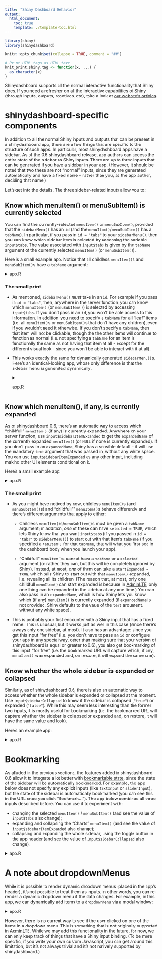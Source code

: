 ```yaml
---
title: "Shiny Dashboard Behavior"
output:
  html_document:
    toc: true
    template: ./template-toc.html
---
```


```r
library(shiny)
library(shinydashboard)

knitr::opts_chunk$set(collapse = TRUE, comment = "##")

# Print HTML tags as HTML text
knit_print.shiny.tag <- function(x, ...) {
  as.character(x)
}

```

Shinydashboard supports all the normal interactive functionality that Shiny does. If you need a refresher on all the interactive capabilities of Shiny (through inputs, outputs, reactives, etc), take a look at [our website's articles](https://shiny.rstudio.com/articles/).

# shinydashboard-specific components

In addition to all the normal Shiny inputs and outputs that can be present in a shinydashboard app, there are a few things that are specific to the structure of such apps. In particular, most shinydashboard apps have a sidebar. As of the 0.6 shinydashboard release, app authors can access the entire state of the sidebar as Shiny inputs. There are up to three inputs that can be generated if you have a sidebar in your app. (However, it should be noted that two these are not "normal" inputs, since they are generated automatically and have a fixed name -- rather than you, as the app author, deciding that name.)

Let's get into the details. The three sidebar-related inputs allow you to:

## Know which **menuItem()** or **menuSubItem()** is currently selected

You can find the currently-selected `menuItem()` or `menuSubItem()`, provided that the `sidebarMenu()` has an `id` (and the `menuItem()`/`menuSubItem()` has a `tabName`). In particular, if you pass in `id = "tabs"` to your `sidebarMenu()`, then you can know which sidebar item is selected by accessing the variable `input$tabs`. The value associated with `input$tabs` is given by the `tabName` argument of the currently selected `menuItem()` (or `menuSubItem()`).
  
Here is a small example app. Notice that all childless `menuItem()`s and `menuSubItem()`s have a `tabName` argument:

<details>
  <summary>app.R</summary>
  
```r
library(shiny)
library(shinydashboard)

ui <- dashboardPage(
  dashboardHeader(), 
  dashboardSidebar(
    sidebarMenu(
      # Setting id makes input$tabs give the tabName of currently-selected tab
      id = "tabs",
      
      menuItem("Dashboard", tabName = "dashboard", icon = icon("dashboard")),
      menuItem("Widgets", icon = icon("th"), tabName = "widgets"),
      menuItem("Charts", icon = icon("bar-chart-o"),
        menuSubItem("Sub-item 1", tabName = "subitem1"),
        menuSubItem("Sub-item 2", tabName = "subitem2")
      )
    ),
    textOutput("res")
  ),
  dashboardBody(
    tabItems(
      tabItem("dashboard", "Dashboard tab content"),
      tabItem("widgets", "Widgets tab content"),
      tabItem("subitem1", "Sub-item 1 tab content"),
      tabItem("subitem2", "Sub-item 2 tab content") 
    )
  )
)

server <- function(input, output, session) {
  output$res <- renderText({
    paste("You've selected:", input$tabs)
  })
}

shinyApp(ui, server)
```

</details>

### The small print

- As mentioned, `sidebarMenu()` _must_ take in an `id`. For example if you pass in `id = "tabs"`, then, anywhere in the server function, you can know which `menuItem()` (or `menuSubItem()`) is selected by accessing `input$tabs`. If you don't pass in an `id`, you won't be able access to this information. In addition, you need to specify a `tabName` for all "leaf" items (i.e. all `menuItem()`s or `menuSubItem()`s that don't have any children), even if you wouldn't need it otherwise. If you don't specify a `tabName`, then that item will not be clickable, though the the other items will continue to function as normal (i.e. not specifying a `tabName` for an item is functionally the same as not having that item at all - except for the different visual look - since you won't be able to interact with it at all).


- This works exactly the same for dynamically generated `sidebarMenu()`s. Here's an identical-looking app, whose only difference is that the sidebar menu is generated dynamically:

    <details>
      <summary>app.R</summary>
    
    ```r
    library(shiny)
    library(shinydashboard)
    
    ui <- dashboardPage(
      dashboardHeader(), 
      dashboardSidebar(
        sidebarMenuOutput("menu"),
        textOutput("res")
      ),
      dashboardBody(
        tabItems(
          tabItem("dashboard", "Dashboard tab content"),
          tabItem("widgets", "Widgets tab content"),
          tabItem("subitem1", "Sub-item 1 tab content"),
          tabItem("subitem2", "Sub-item 2 tab content") 
        )
      )
    )
    
    server <- function(input, output, session) {
      output$res <- renderText({
        paste("You've selected:", input$tabs)
      })
      output$menu <- renderMenu({
        sidebarMenu(
          # Setting id makes input$tabs give the tabName of currently-selected tab
          id = "tabs",
          
          menuItem("Dashboard", tabName = "dashboard", icon = icon("dashboard")),
          menuItem("Widgets", icon = icon("th"), tabName = "widgets"),
          menuItem("Charts", icon = icon("bar-chart-o"),
            menuSubItem("Sub-item 1", tabName = "subitem1"),
            menuSubItem("Sub-item 2", tabName = "subitem2")
          )
        )
      })
    }
    
    shinyApp(ui, server)
    ```
      
    </details>


## Know which **menuItem()**, if any, is currently expanded

As of shinydashboard 0.6, there's an automatic way to access which "childfull" `menuItem()` (if any) is currently expanded. Anywhere on your server function, use `input$sidebarItemExpanded` to get the `expandedName` of the currently expanded `menuItem()` (or `NULL` if none is currently expanded). If you don't pass in an `expandedName`, Shiny has a sensible default -- it will use the mandatory `text` argument that was passed in, without any white space. You can use `input$sidebarItemExpanded` as any other input, including making other UI elements conditional on it.

Here's a small example app:

<details>
  <summary>app.R</summary>
  
```r
library(shiny)
library(shinydashboard)

ui <- dashboardPage(
  dashboardHeader(), 
  dashboardSidebar(
    sidebarMenu(
      menuItem("Dashboard", tabName = "dashboard", icon = icon("dashboard")),
      menuItem("Widgets", icon = icon("th"), tabName = "widgets"),
      menuItem("Charts", icon = icon("bar-chart-o",), startExpanded = TRUE,
        menuSubItem("Sub-item 1", tabName = "subitem1"),
        menuSubItem("Sub-item 2", tabName = "subitem2")
      )
    ),
    textOutput("res")
  ),
  dashboardBody(
    tabItems(
      tabItem("dashboard", "Dashboard tab content"),
      tabItem("widgets", "Widgets tab content"),
      tabItem("subitem1", "Sub-item 1 tab content"),
      tabItem("subitem2", "Sub-item 2 tab content") 
    )
  )
)

server <- function(input, output, session) {
  output$res <- renderText({
    req(input$sidebarItemExpanded)
    paste("Expanded menuItem:", input$sidebarItemExpanded)
  })
}

shinyApp(ui, server)
```

</details>

### The small print

- As you might have noticed by now, childless `menuItem()`s (and `menuSubItem()`s) and "childfull"" `menuItem()`s behave differently and there's different arguments that apply to either:

    - Childless `menuItem()`s/`menuSubItem()`s must be given a `tabName` argument; in addition, *one* of these can have `selected = TRUE`, which lets Shiny know that you want `input$tabs` (if you passed in `id = "tabs"` to `sidebarMenu()`) to start out with that item's `tabName` (if you specified a `tabItem()` for that `tabName`, that will what you first see in the dashboard body when you launch your app).
  
    - "Childfull" `menuItem()`s cannot have a `tabName` or a `selected` argument (or rather, they can, but this will be completely ignored by Shiny). Instead, at most, *one* of them can take a `startExpanded = TRUE`, which tells Shiny to start out with that `menuItem()` expanded, i.e. revealing all its children. (The reason that, at most, only one childfull `menuItem()` can start expanded is because in [AdminLTE](https://almsaeedstudio.com/preview), only one thing can be expanded in the sidebar at any one time.) You can also pass in an `expandedName`, which is how Shiny lets you know which (if any) `menuItem()` is currently expanded (if `expandedName` is not provided, Shiny defaults to the vaue of the `text` argument, without any white space).

- This is probably your first encounter with a Shiny input that has a fixed name. This is unusual, but it works just as well in this case (since there's always only one sidebar, at most). It also has an advantage: since you get this input "for free" (i.e. you don't have to pass an `id` or configure your app in any special way, other than making sure that your version of shinydashboard is equal or greater to 0.6), you also get bookmarking of this input "for free" (i.e. the bookmarked URL will capture which, if any, `menuItem()` was expanded and, on restore, it will expand the same one).

## Know whether the whole sidebar is expanded or collapsed

Similarly, as of shinydashboard 0.6, there is also an automatic way to access whether the whole sidebar is expanded or collapsed at the moment. Use `input$sidebarCollapsed` to know if the sidebar is collapsed (`"true"`) or expanded (`"false"`). While this may seem less interesting than the former two inputs, it is mostly useful for bookmarking (i.e. the bookmarked URL will capture whether the sidebar is collapsed or expanded and, on restore, it will have the same value and look).

Here's an example app:

<details>
  <summary>app.R</summary>
  
```r
library(shiny)
library(shinydashboard)

ui <- dashboardPage(
  dashboardHeader(), 
  dashboardSidebar(),
  dashboardBody(
    textOutput("res")
  )
)

server <- function(input, output, session) {
  output$res <- renderText({
    paste("Sidebar is collapsed:", input$sidebarCollapsed)
  })
}

shinyApp(ui, server)
```

</details>


# Bookmarking

As alluded in the previous sections, the features added in shinydashboard 0.6 allow it to integrate a lot better with [bookmarkable state](https://shiny.rstudio.com/articles/bookmarking-state.html), since the state of the sidebar will be automatically bookmarked. For example, the app below does not specify any explicit inputs (like `textInput` or `sliderInput`), but the state of the sidebar is automatically bookmarked (you can see this in the URL once you click "Bookmark..."). The app below combines all three inputs described before. You can use it to experiment with:

 - changing the selected `menuItem()` / `menuSubItem()` (and see the value of `input$tabs` also change);
 - expanding and collapsing the "Charts" `menuItem()` (and see the value of `input$sidebarItemExpanded` also change);
 - collapsing and expanding the whole sidebar, using the toggle button in the app header (and see the value of `input$sidebarCollapsed` also change).

<details>
  <summary>app.R</summary>
  
```r
library(shiny)
library(shinydashboard)

ui <- dashboardPage(
    dashboardHeader(),
    dashboardSidebar(
      sidebarMenu(id = "tabs",
        menuItem("Dashboard", tabName = "dashboard", icon = icon("dashboard")),
        menuItem("Widgets", icon = icon("th"), tabName = "widgets"),
        menuItem("Charts", icon = icon("bar-chart-o"),
          menuSubItem("Sub-item 1", tabName = "subitem1"),
          menuSubItem("Sub-item 2", tabName = "subitem2")
        )
      )
    ),
    dashboardBody(
      bookmarkButton()
    )
)

server <- function(input, output, session) {}

shinyApp(ui, server, enableBookmarking = "url")
```

</details>
 
# A note about **dropdownMenu**s

While it is possible to render dynamic dropdown menus (placed in the app's header), it's not possible to treat them as inputs. In other words, you can re-render a dynamic dropdown menu if the data changes. For example, in this app, we can dynamically add items to a `dropdownMenu` via a modal window:

<details>
  <summary>app.R</summary>
  
```r
library(shiny)
library(shinydashboard)

ui <- dashboardPage(
  dashboardHeader(title = "Dropdowns 2.0",
    dropdownMenuOutput("menu")
  ),
  dashboardSidebar(
    helpText("Add another item to the dropdown menu by clicking ",
             "on the button below"),
    actionButton("addItem", "Add another item")
  ),
  dashboardBody()
)

server <- function(input, output, session) {
  tasks <-  reactiveValues(
      code = list(id = "code", value = 15, color = "aqua",
                  text = "Refactor code"),
      layout = list(id = "layout", value = 40, color = "green",
                    text = "Design new layout"),
      docs = list(id = "docs", value = 25, color = "red",
                  text = "Write documentation")
    )

  # actually render the dropdownMenu
  output$menu <- renderMenu({
    items <- lapply(tasks, function(el) {
      taskItem(value = el$value, color = el$color, text = el$text)
    })
    dropdownMenu(
      type = "tasks", badgeStatus = "danger",
      .list = items
    )
  })

  observeEvent(input$addItem, {
    showModal(modalDialog(title = "Add new task",
      textInput(paste0("id", input$addItem), "Task ID"),
      numericInput(paste0("val", input$addItem), "Task value", 0),
      selectInput(paste0("col", input$addItem), "Task color",
        choices = c("red", "yellow", "aqua", "blue",
          "light-blue", "green", "navy", "teal",
          "olive", "lime", "orange", "fuchsia",
          "purple", "maroon", "black")
      ),
      textInput(paste0("text", input$addItem), "Task text"),
      actionButton(paste0("go", input$addItem), "Add item"),
      easyClose = TRUE, footer = NULL
    ))

    observeEvent(input[[paste0("go", input$addItem)]], {
      tasks[[paste0("id", input$addItem)]] <- list(
        id = input[[paste0("id", input$addItem)]],
        value = input[[paste0("val", input$addItem)]],
        color = input[[paste0("col", input$addItem)]],
        text = input[[paste0("text", input$addItem)]]
      )
      removeModal()
    })
  })
}

shinyApp(ui, server)
```

</details>

However, there is no current way to see if the user clicked on one of the items in a dropdown menu. This is something that is not originally supported in [AdminLTE](https://almsaeedstudio.com/preview). While we may add this functionality in the future, for now, we can only keep track of things that have a Shiny input binding. (To be more specific, if you write your own custom Javascript, you can get around this limitation, but it's not always trivial and it's not natively supported by shinydashboard.)
